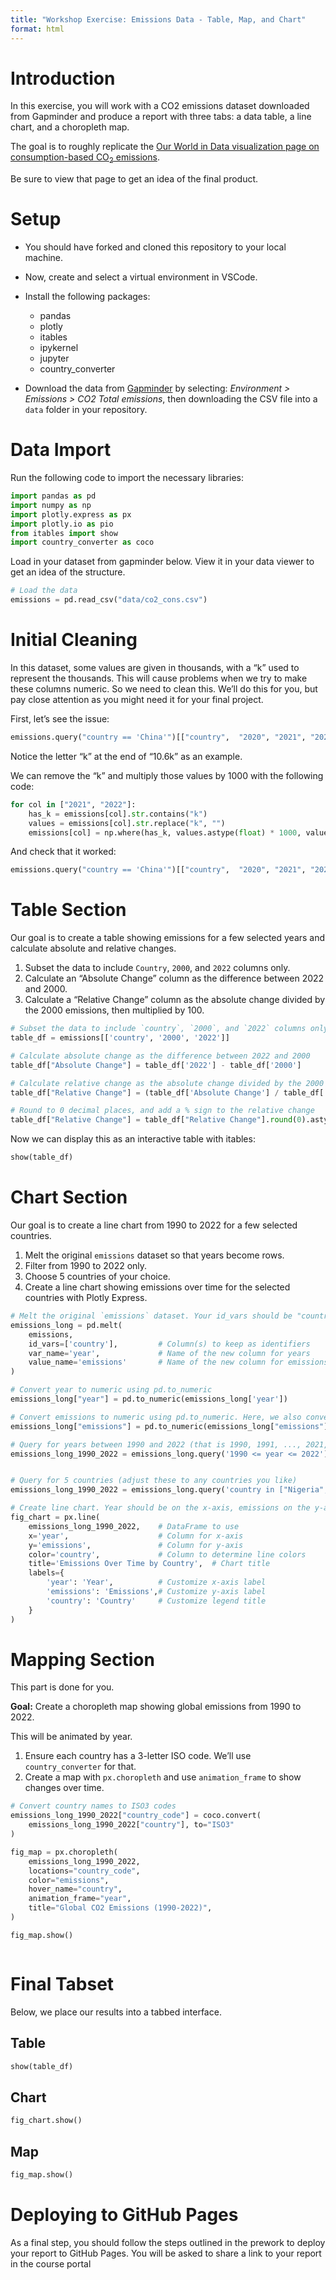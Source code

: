 ```yaml
---
title: "Workshop Exercise: Emissions Data - Table, Map, and Chart"
format: html
---
```


# Introduction

In this exercise, you will work with a CO2 emissions dataset downloaded from Gapminder and produce a report with three tabs: a data table, a line chart, and a choropleth map. 

The goal is to roughly replicate the [Our World in Data visualization page on consumption-based CO<sub>2</sub> emissions](https://ourworldindata.org/grapher/consumption-co2-emissions?tab=table&time=2000..2022).

Be sure to view that page to get an idea of the final product.

# Setup

- You should have forked and cloned this repository to your local machine.

- Now, create and select a virtual environment in VSCode.

- Install the following packages: 
  - pandas
  - plotly
  - itables
  - ipykernel
  - jupyter
  - country_converter

- Download the data from [Gapminder](https://www.gapminder.org/data/) by selecting: *Environment > Emissions > CO2 Total emissions*, then downloading the CSV file into a `data` folder in your repository.

# Data Import

Run the following code to import the necessary libraries:

```python
import pandas as pd
import numpy as np
import plotly.express as px
import plotly.io as pio 
from itables import show
import country_converter as coco
```

Load in your dataset from gapminder below. View it in your data viewer to get an idea of the structure.

```python
# Load the data
emissions = pd.read_csv("data/co2_cons.csv")
```

# Initial Cleaning

In this dataset, some values are given in thousands, with a "k" used to represent the thousands. This will cause problems when we try to make these columns numeric. So we need to clean this. We'll do this for you, but pay close attention as you might need it for your final project.

First, let's see the issue:

```python
emissions.query("country == 'China'")[["country",  "2020", "2021", "2022"]]
```

Notice the letter "k" at the end of "10.6k" as an example.

We can remove the "k" and multiply those values by 1000 with the following code:

```python
for col in ["2021", "2022"]:
    has_k = emissions[col].str.contains("k")
    values = emissions[col].str.replace("k", "")
    emissions[col] = np.where(has_k, values.astype(float) * 1000, values.astype(float))
```

And check that it worked:

```python
emissions.query("country == 'China'")[["country",  "2020", "2021", "2022"]]
```

# Table Section

Our goal is to create a table showing emissions for a few selected years and calculate absolute and relative changes.

1. Subset the data to include `Country`, `2000`, and `2022` columns only.
2. Calculate an "Absolute Change" column as the difference between 2022 and 2000.
3. Calculate a "Relative Change" column as the absolute change divided by the 2000 emissions, then multiplied by 100.

```python
# Subset the data to include `country`, `2000`, and `2022` columns only.
table_df = emissions[['country', '2000', '2022']]

# Calculate absolute change as the difference between 2022 and 2000
table_df["Absolute Change"] = table_df['2022'] - table_df['2000']

# Calculate relative change as the absolute change divided by the 2000 emissions, then multiplied by 100
table_df["Relative Change"] = (table_df['Absolute Change'] / table_df['2000']) * 100

# Round to 0 decimal places, and add a % sign to the relative change
table_df["Relative Change"] = table_df["Relative Change"].round(0).astype(str) + "%"
```

Now we can display this as an interactive table with itables:

```python
show(table_df)
```

# Chart Section

Our goal is to create a line chart from 1990 to 2022 for a few selected countries.

1. Melt the original `emissions` dataset so that years become rows.
2. Filter from 1990 to 2022 only.
3. Choose 5 countries of your choice.
4. Create a line chart showing emissions over time for the selected countries with Plotly Express.

```python
# Melt the original `emissions` dataset. Your id_vars should be "country", your var_name should be "year" and your value_name should be "emissions".
emissions_long = pd.melt(
    emissions,
    id_vars=['country'],         # Column(s) to keep as identifiers
    var_name='year',             # Name of the new column for years
    value_name='emissions'       # Name of the new column for emissions values
)

# Convert year to numeric using pd.to_numeric
emissions_long["year"] = pd.to_numeric(emissions_long['year'])

# Convert emissions to numeric using pd.to_numeric. Here, we also convert dashes to the minus sign
emissions_long["emissions"] = pd.to_numeric(emissions_long["emissions"].astype(str).str.replace("−", "-"))

# Query for years between 1990 and 2022 (that is 1990, 1991, ..., 2021, 2022)
emissions_long_1990_2022 = emissions_long.query('1990 <= year <= 2022')


# Query for 5 countries (adjust these to any countries you like)
emissions_long_1990_2022 = emissions_long.query('country in ["Nigeria", "Canada", "Finland", "Australia", "Russia"]')

# Create line chart. Year should be on the x-axis, emissions on the y-axis, and color should be by country.
fig_chart = px.line(
    emissions_long_1990_2022,    # DataFrame to use
    x='year',                    # Column for x-axis
    y='emissions',               # Column for y-axis
    color='country',             # Column to determine line colors
    title='Emissions Over Time by Country',  # Chart title
    labels={
        'year': 'Year',          # Customize x-axis label
        'emissions': 'Emissions',# Customize y-axis label
        'country': 'Country'     # Customize legend title
    }
)

```


# Mapping Section

This part is done for you.

**Goal:** Create a choropleth map showing global emissions from 1990 to 2022.  

This will be animated by year.

1. Ensure each country has a 3-letter ISO code. We'll use `country_converter` for that.
2. Create a map with `px.choropleth` and use `animation_frame` to show changes over time.

```python
# Convert country names to ISO3 codes
emissions_long_1990_2022["country_code"] = coco.convert(
    emissions_long_1990_2022["country"], to="ISO3"
)

fig_map = px.choropleth(
    emissions_long_1990_2022,
    locations="country_code",
    color="emissions",
    hover_name="country",
    animation_frame="year",
    title="Global CO2 Emissions (1990-2022)",
)

fig_map.show()
```

```python

```

# Final Tabset

Below, we place our results into a tabbed interface.

::: {.panel-tabset}

## Table

```python
show(table_df)
```

## Chart

```python
fig_chart.show()
```

## Map

```python
fig_map.show()
```

:::

# Deploying to GitHub Pages

As a final step, you should follow the steps outlined in the prework to deploy your report to GitHub Pages. You will be asked to share a link to your report in the course portal
